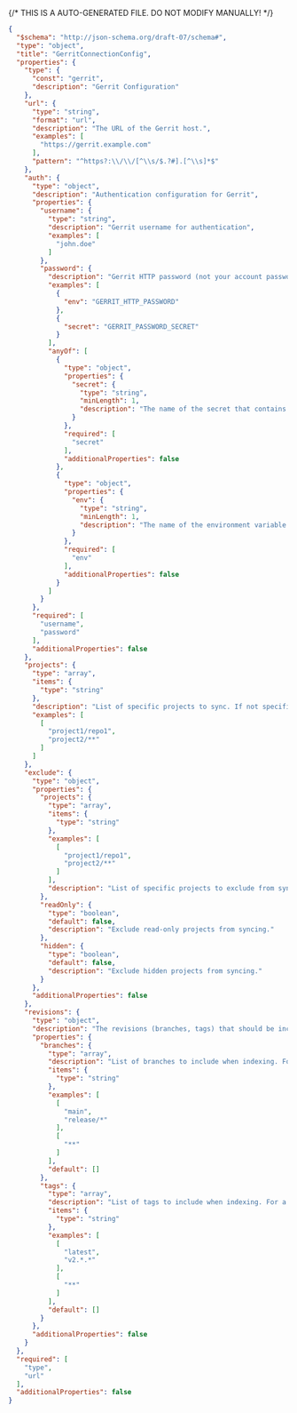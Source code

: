 {/* THIS IS A AUTO-GENERATED FILE. DO NOT MODIFY MANUALLY! */}
```json
{
  "$schema": "http://json-schema.org/draft-07/schema#",
  "type": "object",
  "title": "GerritConnectionConfig",
  "properties": {
    "type": {
      "const": "gerrit",
      "description": "Gerrit Configuration"
    },
    "url": {
      "type": "string",
      "format": "url",
      "description": "The URL of the Gerrit host.",
      "examples": [
        "https://gerrit.example.com"
      ],
      "pattern": "^https?:\\/\\/[^\\s/$.?#].[^\\s]*$"
    },
    "auth": {
      "type": "object",
      "description": "Authentication configuration for Gerrit",
      "properties": {
        "username": {
          "type": "string",
          "description": "Gerrit username for authentication",
          "examples": [
            "john.doe"
          ]
        },
        "password": {
          "description": "Gerrit HTTP password (not your account password). Generate this in Gerrit → Settings → HTTP Credentials → Generate Password. Note: HTTP password authentication requires Gerrit's auth.gitBasicAuthPolicy to be set to HTTP or HTTP_LDAP.",
          "examples": [
            {
              "env": "GERRIT_HTTP_PASSWORD"
            },
            {
              "secret": "GERRIT_PASSWORD_SECRET"
            }
          ],
          "anyOf": [
            {
              "type": "object",
              "properties": {
                "secret": {
                  "type": "string",
                  "minLength": 1,
                  "description": "The name of the secret that contains the token."
                }
              },
              "required": [
                "secret"
              ],
              "additionalProperties": false
            },
            {
              "type": "object",
              "properties": {
                "env": {
                  "type": "string",
                  "minLength": 1,
                  "description": "The name of the environment variable that contains the token. Only supported in declarative connection configs."
                }
              },
              "required": [
                "env"
              ],
              "additionalProperties": false
            }
          ]
        }
      },
      "required": [
        "username",
        "password"
      ],
      "additionalProperties": false
    },
    "projects": {
      "type": "array",
      "items": {
        "type": "string"
      },
      "description": "List of specific projects to sync. If not specified, all projects will be synced. Glob patterns are supported",
      "examples": [
        [
          "project1/repo1",
          "project2/**"
        ]
      ]
    },
    "exclude": {
      "type": "object",
      "properties": {
        "projects": {
          "type": "array",
          "items": {
            "type": "string"
          },
          "examples": [
            [
              "project1/repo1",
              "project2/**"
            ]
          ],
          "description": "List of specific projects to exclude from syncing."
        },
        "readOnly": {
          "type": "boolean",
          "default": false,
          "description": "Exclude read-only projects from syncing."
        },
        "hidden": {
          "type": "boolean",
          "default": false,
          "description": "Exclude hidden projects from syncing."
        }
      },
      "additionalProperties": false
    },
    "revisions": {
      "type": "object",
      "description": "The revisions (branches, tags) that should be included when indexing. The default branch (HEAD) is always indexed. A maximum of 64 revisions can be indexed, with any additional revisions being ignored.",
      "properties": {
        "branches": {
          "type": "array",
          "description": "List of branches to include when indexing. For a given repo, only the branches that exist on the repo's remote *and* match at least one of the provided `branches` will be indexed. The default branch (HEAD) is always indexed. Glob patterns are supported. A maximum of 64 branches can be indexed, with any additional branches being ignored.",
          "items": {
            "type": "string"
          },
          "examples": [
            [
              "main",
              "release/*"
            ],
            [
              "**"
            ]
          ],
          "default": []
        },
        "tags": {
          "type": "array",
          "description": "List of tags to include when indexing. For a given repo, only the tags that exist on the repo's remote *and* match at least one of the provided `tags` will be indexed. Glob patterns are supported. A maximum of 64 tags can be indexed, with any additional tags being ignored.",
          "items": {
            "type": "string"
          },
          "examples": [
            [
              "latest",
              "v2.*.*"
            ],
            [
              "**"
            ]
          ],
          "default": []
        }
      },
      "additionalProperties": false
    }
  },
  "required": [
    "type",
    "url"
  ],
  "additionalProperties": false
}
```
